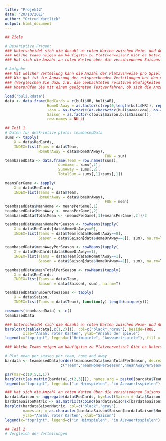 ```yaml
---
title: "Projekt2"
date: "20/10/2018"
author: "Ortrud Wartlick"
output: html_document
---
```


```r
## Ziele

# Deskriptive Fragen: 
### Unterscheidet sich die Anzahl an roten Karten zwischen Heim- und Auswärtssteams?
### Welche Teams neigen am häufigsten zu Platzverweisen? Gibt es Unterschiede bei den Teams zwischen Heim- und Auswärtsauftritten?
### Hat sich die Anzahl an roten Karten über die verschiedenen Saisons verändert?

# Aufgabe
### Mit welcher Verteilung kann die Anzahl der Platzverweise pro Spiel für Heim- bzw. Aus- wärtsteams (HR und AR) geeignet modelliert werden? Diskutieren Sie, ob die zu treffenden Verteilungsannahmen gerechtfertigt werden können und vergleichen Sie die beiden angepassten Verteilungen.
### Wie gut ist die Anpassung der entsprechenden Verteilungen bei den vorliegenden Daten?
### (Vergleichen Sie dazu z.B. die beobachteten relativen Häufigkeiten mit den theoretischen Wahrscheinlichkeitsfunktionen der angepassten Verteilungen)
### Überprüfen Sie mit einem geeigneten Testverfahren, ob sich die Anzahl an Platzverweisen zwischen Heim- und Auswärtsteams zu einem im Vorfeld gewählten Signifikanzniveau signifikant unterscheidet.
```

```r
load('buli.Rdata')
data <- data.frame(RedCards = c(buli$HR, buli$AR), 
                   HomeOrAway = as.factor(c(rep(0,length(buli$HR)), rep(1,length(buli$AR)))), 
                   Team = as.factor(c(as.character(buli$HomeTeam), as.character(buli$AwayTeam))), 
                   Saison = as.factor(c(buli$Saison,buli$Saison)),
                   row.names = NULL)
```

```r
## Teil 1
# Daten fur deskriptive plots: teambasedData
sums <- tapply(
    X = data$RedCards, 
    INDEX=list(Teams = data$Team,
               HomeOrAway = data$HomeOrAway), 
                                             FUN = sum)
teambasedData <- data.frame(Team = row.names(sums),
                        SumHome = sums[,1], 
                        SumAway = sums[,2], 
                        TotalSum = sums[,1]+sums[,1])

meansPerGame <- tapply(
    X = data$RedCards, 
    INDEX=list(Teams = data$Team,
               HomeOrAway = data$HomeOrAway), 
                                             FUN = mean)
teambasedData$MeanHome <- meansPerGame[,1]
teambasedData$MeanAway <- meansPerGame[,2]
teambasedData$TotalMean <- (meansPerGame[,1]+meansPerGame[,2])/2

teambasedData$meanHomePerSeason <- rowMeans(tapply(
    X = data$RedCards[data$HomeOrAway==0], 
    INDEX=list(Teams = data$Team[data$HomeOrAway==0],
               Season = data$Saison[data$HomeOrAway==0]), sum), na.rm=T)

teambasedData$meanAwayPerSeason <- rowMeans(tapply(
    X = data$RedCards[data$HomeOrAway==1], 
    INDEX=list(Teams = data$Team[data$HomeOrAway==1],
               Season = data$Saison[data$HomeOrAway==1]), sum), na.rm=T)

teambasedData$meanTotalPerSeason <- rowMeans(tapply(
    X = data$RedCards, 
    INDEX=list(Teams = data$Team,
               Season = data$Saison), sum), na.rm=T)

teambasedData$numberOfSeasons <- tapply(
    X = data$Saison, 
    INDEX=list(Teams = data$Team), function(y) length(unique(y)))

rownames(teambasedData) <- c()
teambasedData
```

```r
### Unterscheidet sich die Anzahl an roten Karten zwischen Heim- und Auswärtssteams?
barplot(t(table(data[,c(1,2)])), col=c("black","gray"), beside=TRUE,
        xlab="Anzahl roter Karten", ylab="Anzahl der Spiele")
legend(x="topright", legend=c("Heimspiele", "Auswaertsspiele"), fill = c("black", "gray"))

```

```r
### Welche Teams neigen am häufigsten zu Platzverweisen? Gibt es Unterschiede bei den Teams zwischen Heim- und Auswärtsauftritten?

# Plot mean per season per team, home and away
bardata <- teambasedData[order(teambasedData$meanTotalPerSeason, decreasing = T),
                         c("Team","meanHomePerSeason","meanAwayPerSeason", "numberOfSeasons")]

par(mar=c(10,5,1,1))
barplot(t(as.matrix(bardata[,c(2,3)])), names.arg = paste0(bardata$Team, " (", bardata$numberOfSeasons, ")"), las = 2, ylab="Anzahl roter Karten\n(Durchschnitt pro Saison)", col = c("black", "gray"))
legend(x="topright", legend=c("in Heimspielen", "in Auswaertsspielen"), fill = c("black", "gray"))
```

```r
### Hat sich die Anzahl an roten Karten über die verschiedenen Saisons verändert?
bardataSaison <- aggregate(data$RedCards, by=list(Saison = data$Saison, Home = data$HomeOrAway), sum)
bardataSaisonMatrix <- as.matrix(t(cbind(bardataSaison$x[bardataSaison$Home==0],bardataSaison$x[bardataSaison$Home==1])))
barplot(bardataSaisonMatrix, col=c("black","gray"),
        names.arg = as.character(bardataSaison$Saison[bardataSaison$Home==0]),
        ylab="Anzahl roter Karten", xlab="Saison")
legend(x="topright", legend=c("in Heimspielen", "in Auswaertsspielen"), fill = c("black", "gray"))
```

```r
## Teil 2 
# Vergleich der Verteilungen

```
